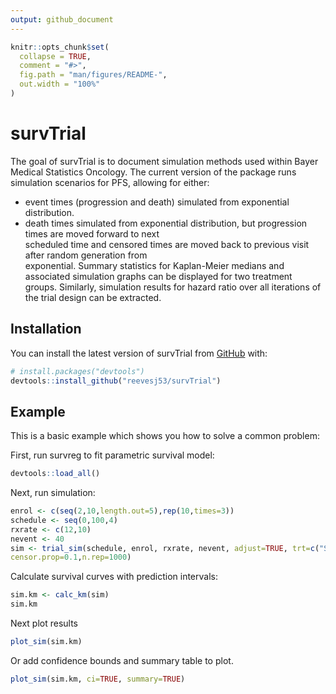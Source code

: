 ```yaml
---
output: github_document
---
```


<!-- README.md is generated from README.Rmd. Please edit that file -->

```r
knitr::opts_chunk$set(
  collapse = TRUE,
  comment = "#>",
  fig.path = "man/figures/README-",
  out.width = "100%"
)
```

# survTrial

The goal of survTrial is to document simulation methods used within Bayer Medical Statistics Oncology.  The current version of the package runs simulation scenarios for PFS, allowing for either:

* event times (progression and death) simulated from exponential distribution.
* death times simulated from exponential distribution, but progression times are moved forward to next   
  scheduled time and censored times are moved back to previous visit after random generation from   
  exponential.
Summary statistics for Kaplan-Meier medians and associated simulation graphs can be displayed for two treatment groups.  Similarly, simulation results for hazard ratio over all iterations of the trial design can be extracted.

## Installation

You can install the latest version of survTrial from [GitHub](https://github.com/) with:

``` r
# install.packages("devtools")
devtools::install_github("reevesj53/survTrial")
```
## Example

This is a basic example which shows you how to solve a common problem:

First, run survreg to fit parametric survival model:

```r
devtools::load_all()
```

Next, run simulation:

```r
enrol <- c(seq(2,10,length.out=5),rep(10,times=3))
schedule <- seq(0,100,4)
rxrate <- c(12,10)
nevent <- 40
sim <- trial_sim(schedule, enrol, rxrate, nevent, adjust=TRUE, trt=c("Sip-T","placebo"),death.prop=0.1,
censor.prop=0.1,n.rep=1000)
```
Calculate survival curves with prediction intervals:

```r
sim.km <- calc_km(sim)
sim.km
```
Next plot results
```r
plot_sim(sim.km)
```
Or add confidence bounds and summary table to plot.
```r
plot_sim(sim.km, ci=TRUE, summary=TRUE)
```

